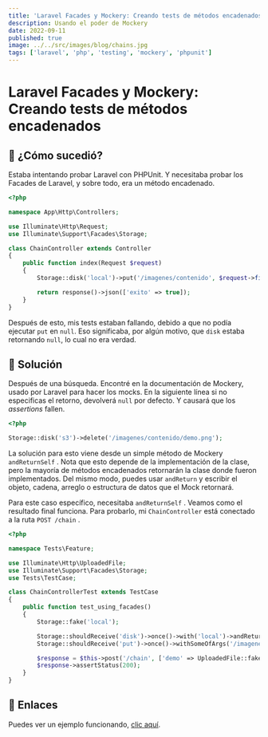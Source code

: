 ```yaml
---
title: 'Laravel Facades y Mockery: Creando tests de métodos encadenados'
description: Usando el poder de Mockery
date: 2022-09-11
published: true
image: ../../src/images/blog/chains.jpg
tags: ['laravel', 'php', 'testing', 'mockery', 'phpunit']
---
```


# Laravel Facades y Mockery: Creando tests de métodos encadenados

## 🤔 ¿Cómo sucedió?

Estaba intentando probar Laravel con PHPUnit. Y necesitaba probar los Facades de Laravel, y sobre todo, era un método encadenado.

```php
<?php

namespace App\Http\Controllers;

use Illuminate\Http\Request;
use Illuminate\Support\Facades\Storage;

class ChainController extends Controller
{
    public function index(Request $request)
    {
        Storage::disk('local')->put('/imagenes/contenido', $request->file('demo'));

        return response()->json(['exito' => true]);
    }
}
```

Después de esto, mis tests estaban fallando, debido a que no podía ejecutar `put` en `null`. Eso significaba, por algún motivo, que `disk` estaba retornando `null`, lo cual no era verdad.

## 🔨 Solución

Después de una búsqueda. Encontré en la documentación de Mockery, usado por Laravel para hacer los mocks. En la siguiente línea si no especificas el retorno, devolverá `null` por defecto. Y causará que los _assertions_ fallen.

```php
<?php

Storage::disk('s3')->delete('/imagenes/contenido/demo.png');
```

La solución para esto viene desde un simple método de Mockery `andReturnSelf` . Nota que esto depende de la implementación de la clase, pero la mayoría de métodos encadenados retornarán la clase donde fueron implementados. Del mismo modo, puedes usar `andReturn` y escribir el objeto, cadena, arreglo o estructura de datos que el Mock retornará.

Para este caso específico, necesitaba `andReturnSelf` . Veamos como el resultado final funciona. Para probarlo, mi `ChainController` está conectado a la ruta `POST /chain` .

```php
<?php

namespace Tests\Feature;

use Illuminate\Http\UploadedFile;
use Illuminate\Support\Facades\Storage;
use Tests\TestCase;

class ChainControllerTest extends TestCase
{
    public function test_using_facades()
    {
        Storage::fake('local');

        Storage::shouldReceive('disk')->once()->with('local')->andReturnSelf();
        Storage::shouldReceive('put')->once()->withSomeOfArgs('/imagenes/contenido');

        $response = $this->post('/chain', ['demo' => UploadedFile::fake()->image('hello.jpeg')]);
        $response->assertStatus(200);
    }
}
```

## 🔗 Enlaces

Puedes ver un ejemplo funcionando, [clic aquí](https://github.com/helmerdavila/blog-tutorials-laravel/blob/1.0.1/tests/Feature/ChainControllerTest.php).
